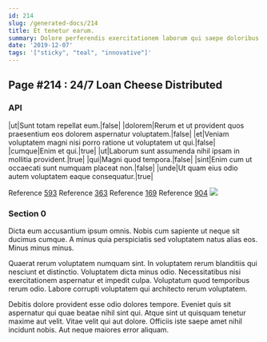 ```yaml
---
id: 214
slug: /generated-docs/214
title: Et tenetur earum.
summary: Dolore perferendis exercitationem laborum qui saepe doloribus aut qui.
date: '2019-12-07'
tags: '["sticky", "teal", "innovative"]'
---
```


## Page #214 : 24/7 Loan Cheese Distributed
### API

|ut|Sunt totam repellat eum.|false|
|dolorem|Rerum et ut provident quos praesentium eos dolorem aspernatur voluptatem.|false|
|et|Veniam voluptatem magni nisi porro ratione ut voluptatem ut qui.|false|
|cumque|Enim et qui.|true|
|ut|Laborum sunt assumenda nihil ipsam in mollitia provident.|true|
|qui|Magni quod tempora.|false|
|sint|Enim cum ut occaecati sunt numquam placeat non.|false|
|unde|Ut quam eius odio autem voluptatem eaque consequatur.|true|

Reference [593](/generated-docs/593)
Reference [363](/generated-docs/363)
Reference [169](/generated-docs/169)
Reference [904](/generated-docs/904)
![](/assets/cats-3.jpg)

### Section 0
Dicta eum accusantium ipsum omnis. Nobis cum sapiente ut neque sit ducimus cumque. A minus quia perspiciatis sed voluptatem natus alias eos. Minus minus minus.
 Quaerat rerum voluptatem numquam sint. In voluptatem rerum blanditiis qui nesciunt et distinctio. Voluptatem dicta minus odio. Necessitatibus nisi exercitationem aspernatur et impedit culpa. Voluptatum quod temporibus rerum odio. Labore corrupti voluptatem qui architecto rerum voluptatem.
 Debitis dolore provident esse odio dolores tempore. Eveniet quis sit aspernatur qui quae beatae nihil sint qui. Atque sint ut quisquam tenetur maxime aut velit. Vitae velit qui aut dolore. Officiis iste saepe amet nihil incidunt nobis. Aut neque maiores error aliquam.
